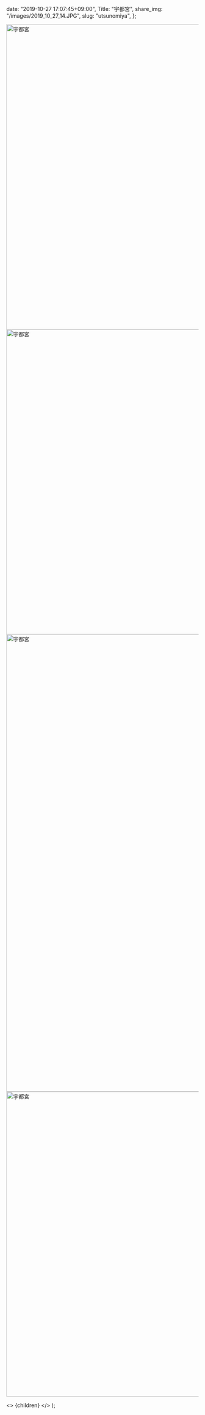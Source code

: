 
  date: "2019-10-27 17:07:45+09:00",
  Title: "宇都宮",
  share_img: "/images/2019_10_27_14.JPG",
  slug: "utsunomiya",
};

<img src="/images/2019_10_27_11.JPG" alt="宇都宮" width="1200" height="800" className="bg-gradient-to-r from-neutral-200 to-slate-200" />
<img src="/images/2019_10_27_12.JPG" alt="宇都宮" width="1200" height="800" className="bg-gradient-to-r from-neutral-200 to-slate-200" />
<img src="/images/2019_10_27_13.JPG" alt="宇都宮" width="800" height="1200" loading="lazy" className="bg-gradient-to-r from-neutral-200 to-slate-200" />
<img src="/images/2019_10_27_14.JPG" alt="宇都宮" width="1200" height="800" loading="lazy" className="bg-gradient-to-r from-neutral-200 to-slate-200" />

  <>
    <Head>
      <title>{meta.Title} | 異郷好実</title>
    </Head>
    <PostLayout meta={meta}>{children}</PostLayout>
  </>
);
